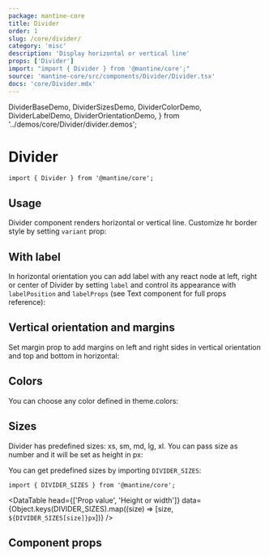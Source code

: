```yaml
---
package: mantine-core
title: Divider
order: 1
slug: /core/divider/
category: 'misc'
description: 'Display horizontal or vertical line'
props: ['Divider']
import: "import { Divider } from '@mantine/core';"
source: 'mantine-core/src/components/Divider/Divider.tsx'
docs: 'core/Divider.mdx'
---
```


  DividerBaseDemo,
  DividerSizesDemo,
  DividerColorDemo,
  DividerLabelDemo,
  DividerOrientationDemo,
} from '../demos/core/Divider/divider.demos';

# Divider

<PageHeader
  source="mantine-core/src/components/Divider/Divider.tsx"
  docs="core/Divider.mdx"
  package="@mantine/core"
/>

```tsx
import { Divider } from '@mantine/core';
```

## Usage

Divider component renders horizontal or vertical line.
Customize hr border style by setting `variant` prop:

<DividerBaseDemo />

## With label

In horizontal orientation you can add label with any react node at left, right or center of Divider
by setting `label` and control its appearance with `labelPosition` and `labelProps`
(see <GatsbyLink to="/core/text/">Text</GatsbyLink> component for full props reference):

<DividerLabelDemo />

## Vertical orientation and margins

Set margin prop to add margins on left and right sides in vertical orientation and top and bottom in horizontal:

<DividerOrientationDemo />

## Colors

You can choose any color defined in <GatsbyLink to="/pages/theming/#colors">theme.colors</GatsbyLink>:

<DividerColorDemo />

## Sizes

Divider has predefined sizes: xs, sm, md, lg, xl.
You can pass size as number and it will be set as height in px:

<DividerSizesDemo />

You can get predefined sizes by importing `DIVIDER_SIZES`:

```tsx
import { DIVIDER_SIZES } from '@mantine/core';
```

<DataTable
  head={['Prop value', 'Height or width']}
  data={Object.keys(DIVIDER_SIZES).map((size) => [size, `${DIVIDER_SIZES[size]}px`])}
/>

## Component props

<PropsTable component="Divider" />
